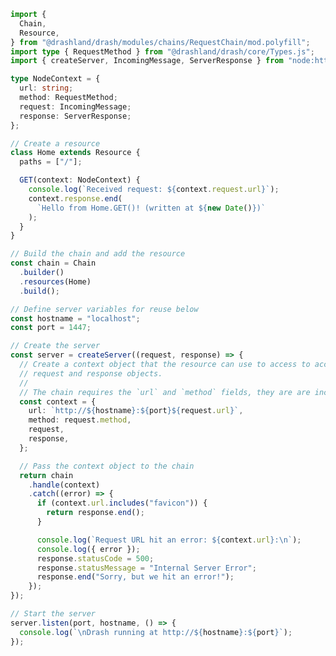 ```typescript showLineNumbers filename="node_ts.ts" copy
import {
  Chain,
  Resource,
} from "@drashland/drash/modules/chains/RequestChain/mod.polyfill";
import type { RequestMethod } from "@drashland/drash/core/Types.js";
import { createServer, IncomingMessage, ServerResponse } from "node:http";

type NodeContext = {
  url: string;
  method: RequestMethod;
  request: IncomingMessage;
  response: ServerResponse;
};

// Create a resource
class Home extends Resource {
  paths = ["/"];

  GET(context: NodeContext) {
    console.log(`Received request: ${context.request.url}`);
    context.response.end(
      `Hello from Home.GET()! (written at ${new Date()})`
    );
  }
}

// Build the chain and add the resource
const chain = Chain
  .builder()
  .resources(Home)
  .build();

// Define server variables for reuse below
const hostname = "localhost";
const port = 1447;

// Create the server
const server = createServer((request, response) => {
  // Create a context object that the resource can use to access to access the
  // request and response objects.
  //
  // The chain requires the `url` and `method` fields, they are are included.
  const context = {
    url: `http://${hostname}:${port}${request.url}`,
    method: request.method,
    request,
    response,
  };

  // Pass the context object to the chain
  return chain
    .handle(context)
    .catch((error) => {
      if (context.url.includes("favicon")) {
        return response.end();
      }

      console.log(`Request URL hit an error: ${context.url}:\n`);
      console.log({ error });
      response.statusCode = 500;
      response.statusMessage = "Internal Server Error";
      response.end("Sorry, but we hit an error!");
    });
});

// Start the server
server.listen(port, hostname, () => {
  console.log(`\nDrash running at http://${hostname}:${port}`);
});

```
